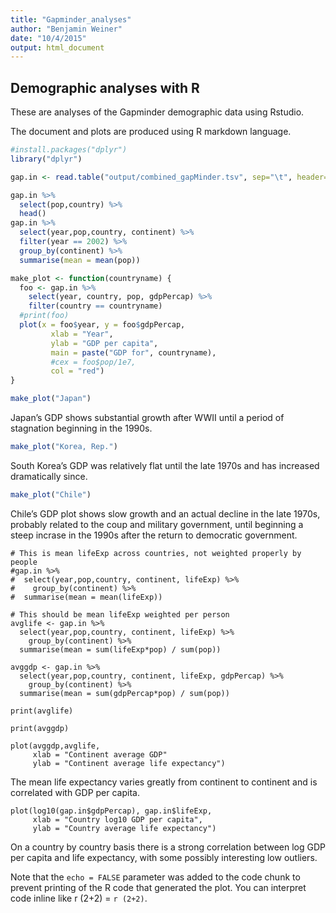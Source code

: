 ```yaml
---
title: "Gapminder_analyses"
author: "Benjamin Weiner"
date: "10/4/2015"
output: html_document
---
```


## Demographic analyses with R

These are analyses of the Gapminder demographic data using Rstudio.

The document and plots are produced using R markdown language.


```r
#install.packages("dplyr")
library("dplyr")
```

```r
gap.in <- read.table("output/combined_gapMinder.tsv", sep="\t", header=TRUE)

gap.in %>%
  select(pop,country) %>%
  head()
gap.in %>%
  select(year,pop,country, continent) %>%
  filter(year == 2002) %>%
  group_by(continent) %>%
  summarise(mean = mean(pop))


```

``` r

make_plot <- function(countryname) {
  foo <- gap.in %>%
    select(year, country, pop, gdpPercap) %>%
    filter(country == countryname) 
  #print(foo)
  plot(x = foo$year, y = foo$gdpPercap,
         xlab = "Year",
         ylab = "GDP per capita",
         main = paste("GDP for", countryname),
         #cex = foo$pop/1e7,
         col = "red")
}

```


``` r

make_plot("Japan")

```

Japan's GDP shows substantial growth after WWII until a period of stagnation beginning in the 1990s.


``` r

make_plot("Korea, Rep.")

```

South Korea's GDP was relatively flat until the late 1970s and has increased dramatically since.

``` r

make_plot("Chile")

```

Chile's GDP plot shows slow growth and an actual decline in the late 1970s, probably related to the coup and military government, until beginning a steep incrase in the 1990s after the return to democratic government.

``` r-lifeterms

# This is mean lifeExp across countries, not weighted properly by people
#gap.in %>%
#  select(year,pop,country, continent, lifeExp) %>%
#    group_by(continent) %>%
#  summarise(mean = mean(lifeExp))

# This should be mean lifeExp weighted per person
avglife <- gap.in %>%
  select(year,pop,country, continent, lifeExp) %>%
    group_by(continent) %>%
  summarise(mean = sum(lifeExp*pop) / sum(pop))

avggdp <- gap.in %>%
  select(year,pop,country, continent, lifeExp, gdpPercap) %>%
    group_by(continent) %>%
  summarise(mean = sum(gdpPercap*pop) / sum(pop))

print(avglife)

print(avggdp)

plot(avggdp,avglife,
     xlab = "Continent average GDP"
     ylab = "Continent average life expectancy")

```

The mean life expectancy varies greatly from continent to continent and is correlated with GDP per capita.

``` r-lifegdp


plot(log10(gap.in$gdpPercap), gap.in$lifeExp,
     xlab = "Country log10 GDP per capita",
     ylab = "Country average life expectancy")

```

On a country by country basis there is a strong correlation between log GDP per capita and life expectancy, with some possibly interesting low outliers.



Note that the `echo = FALSE` parameter was added to the code chunk to prevent printing of the R code that generated the plot. You can interpret code inline like r (2+2) = `r (2+2)`.
